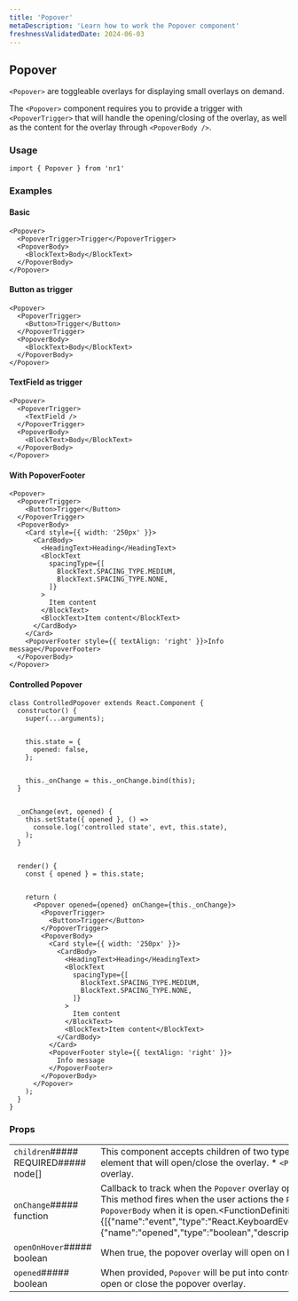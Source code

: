 ```yaml
---
title: 'Popover'
metaDescription: 'Learn how to work the Popover component'
freshnessValidatedDate: 2024-06-03
---
```

## Popover

`<Popover>` are toggleable overlays for displaying small overlays on demand.

The `<Popover>` component requires you to provide a trigger with `<PopoverTrigger>` that will handle the opening/closing of the overlay, as well as the content for the overlay through `<PopoverBody />`.

### Usage

```
import { Popover } from 'nr1'
```



### Examples

#### Basic

```
<Popover>
  <PopoverTrigger>Trigger</PopoverTrigger>
  <PopoverBody>
    <BlockText>Body</BlockText>
  </PopoverBody>
</Popover>
```



#### Button as trigger

```
<Popover>
  <PopoverTrigger>
    <Button>Trigger</Button>
  </PopoverTrigger>
  <PopoverBody>
    <BlockText>Body</BlockText>
  </PopoverBody>
</Popover>
```



#### TextField as trigger

```
<Popover>
  <PopoverTrigger>
    <TextField />
  </PopoverTrigger>
  <PopoverBody>
    <BlockText>Body</BlockText>
  </PopoverBody>
</Popover>
```



#### With PopoverFooter

```
<Popover>
  <PopoverTrigger>
    <Button>Trigger</Button>
  </PopoverTrigger>
  <PopoverBody>
    <Card style={{ width: '250px' }}>
      <CardBody>
        <HeadingText>Heading</HeadingText>
        <BlockText
          spacingType={[
            BlockText.SPACING_TYPE.MEDIUM,
            BlockText.SPACING_TYPE.NONE,
          ]}
        >
          Item content
        </BlockText>
        <BlockText>Item content</BlockText>
      </CardBody>
    </Card>
    <PopoverFooter style={{ textAlign: 'right' }}>Info message</PopoverFooter>
  </PopoverBody>
</Popover>
```



#### Controlled Popover

```
class ControlledPopover extends React.Component {
  constructor() {
    super(...arguments);


    this.state = {
      opened: false,
    };


    this._onChange = this._onChange.bind(this);
  }


  _onChange(evt, opened) {
    this.setState({ opened }, () =>
      console.log('controlled state', evt, this.state),
    );
  }


  render() {
    const { opened } = this.state;


    return (
      <Popover opened={opened} onChange={this._onChange}>
        <PopoverTrigger>
          <Button>Trigger</Button>
        </PopoverTrigger>
        <PopoverBody>
          <Card style={{ width: '250px' }}>
            <CardBody>
              <HeadingText>Heading</HeadingText>
              <BlockText
                spacingType={[
                  BlockText.SPACING_TYPE.MEDIUM,
                  BlockText.SPACING_TYPE.NONE,
                ]}
              >
                Item content
              </BlockText>
              <BlockText>Item content</BlockText>
            </CardBody>
          </Card>
          <PopoverFooter style={{ textAlign: 'right' }}>
            Info message
          </PopoverFooter>
        </PopoverBody>
      </Popover>
    );
  }
}
```



### Props

|                                       |                                                                                                                                                                                                                                                                                                                                                                                                                                 |
| ------------------------------------- | ------------------------------------------------------------------------------------------------------------------------------------------------------------------------------------------------------------------------------------------------------------------------------------------------------------------------------------------------------------------------------------------------------------------------------- |
| `children`##### REQUIRED##### node\[] | This component accepts children of two types:* `<PopoverTrigger>` to render the element that will open/close the overlay. * `<PopoverBody>` to render content inside the overlay.                                                                                                                                                                                                                                               |
| `onChange`##### function              | Callback to track when the `Popover` overlay opens or closes while in controlled mode. This method fires when the user actions the `PopoverTrigger`, or clicks outside of the `PopoverBody` when it is open.&lt;FunctionDefinition returnValue=&#x7B;\[]} arguments=&#x7B;\[&#x7B;"name":"event","type":"React.KeyboardEvent\|React.MouseEvent","description":""},&#x7B;"name":"opened","type":"boolean","description":""}]} /> |
| `openOnHover`##### boolean            | When true, the popover overlay will open on hover.                                                                                                                                                                                                                                                                                                                                                                              |
| `opened`##### boolean                 | When provided, `Popover` will be put into controlled mode. The boolean value will either open or close the popover overlay.                                                                                                                                                                                                                                                                                                     |